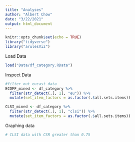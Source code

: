```yaml
---
title: "Analyses"
author: "Albert Chow"
date: "3/22/2021"
output: html_document
---
```


```r
knitr::opts_chunk$set(echo = TRUE)
library("tidyverse")
library("arulesViz")
```

Load Data
```r
load("Data/df_category.RData")
```

Inspect Data
```r
#filter out eucast data
ECOFF_mined <- df_category %>% 
  filter(str_detect(.[, 1], "eu")) %>% 
  mutate(set_item_factors = as.factor(.$all.sets.items))

CLSI_mined <- df_category %>% 
  filter(str_detect(.[, 1], "clsi")) %>% 
  mutate(set_item_factors = as.factor(.$all.sets.items))


```
Graphing data
```r
# CLSI data with CSR greater than 0.75

```


